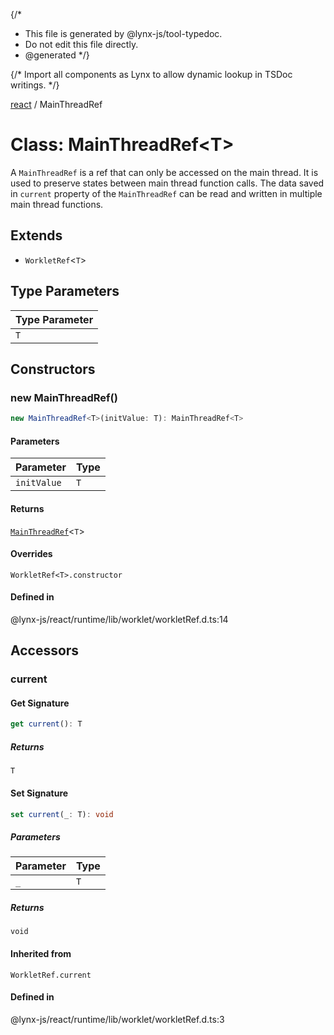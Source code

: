 {/*
* This file is generated by @lynx-js/tool-typedoc.
* Do not edit this file directly.
* @generated
*/}

{/* Import all components as Lynx to allow dynamic lookup in TSDoc writings. */}

[react](/api/react/index.mdx) / MainThreadRef

# Class: MainThreadRef\<T\>

A `MainThreadRef` is a ref that can only be accessed on the main thread. It is used to preserve
states between main thread function calls.
The data saved in `current` property of the `MainThreadRef` can be read and written in
multiple main thread functions.

## Extends

- `WorkletRef`\<`T`\>

## Type Parameters

| Type Parameter |
| -------------- |
| `T`            |

## Constructors

### new MainThreadRef()

```ts
new MainThreadRef<T>(initValue: T): MainThreadRef<T>
```

#### Parameters

| Parameter   | Type |
| ----------- | ---- |
| `initValue` | `T`  |

#### Returns

[`MainThreadRef`](/api/react/Class.MainThreadRef.mdx)\<`T`\>

#### Overrides

`WorkletRef<T>.constructor`

#### Defined in

@lynx-js/react/runtime/lib/worklet/workletRef.d.ts:14

## Accessors

### current

#### Get Signature

```ts
get current(): T
```

##### Returns

`T`

#### Set Signature

```ts
set current(_: T): void
```

##### Parameters

| Parameter | Type |
| --------- | ---- |
| `_`       | `T`  |

##### Returns

`void`

#### Inherited from

`WorkletRef.current`

#### Defined in

@lynx-js/react/runtime/lib/worklet/workletRef.d.ts:3
